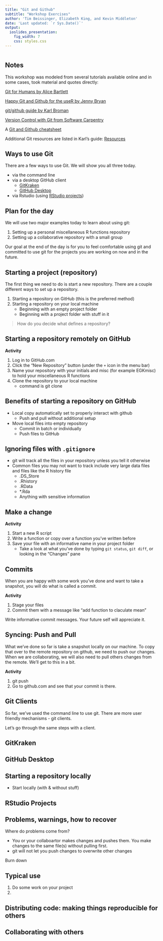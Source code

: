 ```yaml
---
title: "Git and Github"
subtitle: "Workshop Exercises"
author: 'Tim Beissinger, Elizabeth King, and Kevin Middleton'
date: 'Last updated: `r Sys.Date()`'
output:
  ioslides_presentation:
    fig_width: 7
    css: styles.css
---
```


```r
```

## Notes

This workshop was modeled from several tutorials available online and in some cases, took material and quotes directly:

[Git for Humans by Alice Bartlett](https://speakerdeck.com/alicebartlett/git-for-humans)

[Happy Git and Github for the useR by Jenny Bryan](http://happygitwithr.com/)

[git/github guide by Karl Broman](http://kbroman.org/github_tutorial/)

[Version Control with Git from Software Carpentry](http://swcarpentry.github.io/git-novice/)

A [Git and Github cheatsheet](https://services.github.com/on-demand/downloads/github-git-cheat-sheet.pdf)

Additional Git resources are listed in Karl's guide: [Resources](http://kbroman.org/github_tutorial/pages/resources.html)

## Ways to use Git

There are a few ways to use Git. We will show you all three today. 

- via the command line 
- via a desktop GitHub client
    - [GitKraken](https://www.gitkraken.com/)
    - [GitHub Desktop](https://desktop.github.com/)
- via Rstudio (using [RStudio projects](https://support.rstudio.com/hc/en-us/articles/200526207-Using-Projects))

## Plan for the day

We will use two major examples today to learn about using git:

1. Setting up a personal miscellaneous R functions repository
1. Setting up a collaborative repository with a small group

Our goal at the end of the day is for you to feel comfortable using git and committed to use git for the projects you are working on now and in the future.

## Starting a project (repository)

The first thing we need to do is start a new repository. There are a couple different ways to set up a repository. 

1. Starting a repository on GitHub (this is the preferred method)
1. Starting a repository on your local machine
    - Beginning with an empty project folder
    - Beginning with a project folder with stuff in it

> How do you decide what defines a repository?
    
## Starting a repository remotely on GitHub

**Activity**

1. Log in to GitHub.com 
1. Click the "New Repository" button (under the `+` icon in the menu bar)
1. Name your repository with your initials and misc (for example EGKmisc) to hold your miscellaneous R functions
1. Clone the repository to your local machine
    - command is git clone

## Benefits of starting a repository on GitHub

- Local copy automatically set to properly interact with github
    - Push and pull without additional setup
- Move local files into empty repository
    - Commit in batch or individually
    - Push files to GitHub


## Ignoring files with `.gitignore`

- git will track all the files in your repository unless you tell it otherwise
- Common files you may not want to track include very large data files and files like the R history file
    - .DS_Store
    - .Rhistory
    - .RData
    - *.Rda
    - Anything with sensitive information

## Make a change

**Activity**

1. Start a new R script
1. Write a function or copy over a function you've written before
1. Save your file with an informative name in your project folder
    - Take a look at what you've done by typing `git status`, `git diff`, or looking in the "Changes" pane

## Commits

When you are happy with some work you've done and want to take a snapshot, you will do what is called a commit.

**Activity**

1. Stage your files
1. Commit them with a message like "add function to claculate mean"

Write informative commit messages. Your future self will appreciate it.

## Syncing: Push and Pull

What we've done so far is take a snapshot locally on our machine. To copy that over to the remote repository on github, we need to push our changes. When we are collaborating, we will also need to pull others changes from the remote. We'll get to this in a bit.

**Activity**

1. git push
1. Go to github.com and see that your commit is there.

## Git Clients

So far, we've used the command line to use git. There are more user friendly mechanisms - git clients.

Let's go through the same steps with a client.

## GitKraken

## GitHub Desktop

## Starting a repository locally

- Start locally (with & without stuff)

## RStudio Projects

## Problems, warnings, how to recover

Where do problems come from?

- You or your collaboartor makes changes and pushes them. You make changes to the same file(s) without pulling first.
- git will not let you push changes to overwrite other changes

Burn down

## Typical use

1. Do some work on your project
1. 

## Distributing code: making things reproducible for others

## Collaborating with others
